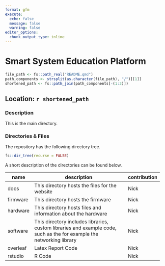 ```yaml
---
format: gfm
execute:
  echo: false
  message: false
  warning: false
editor_options: 
  chunk_output_type: inline
---
```


# Smart System Education Platform

```r
file_path <- fs::path_real("README.qmd")
path_components <- strsplit(as.character(file_path), "/")[[1]]
shortened_path <- fs::path_join(path_components[-(1:3)])
```

## Location: `r shortened_path`

### Description

This is the main directory.

### Directories & Files

The repository has the following directory tree.

```r
fs::dir_tree(recurse = FALSE)
```

A short description of the directories can be found below.

| name     | description                                                                                                          | contribution |
|----------|----------------------------------------------------------------------------------------------------------------------|--------------|
| docs     | This directory hosts the files for the website                                                                       | Nick         |
| firmware | This directory hosts the firmware                                                                                    | Nick         |
| hardware | This directory hosts files and information about the hardware                                                        | Nick         |
| software | This directory includes libraries, custom libraries and example code, such as the for example the networking library | Nick         |
| overleaf | Latex Report Code                                                                                                    | Nick         |
| rstudio  | R Code                                                                                                               | Nick         |
